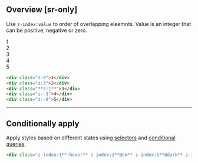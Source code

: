 ## Overview [sr-only]
<Overview/>

Use `z-index:value` to order of overlapping eleemnts. Value is an integer that can be positive, negative or zero.
<Demo className="py:0">
    <div className="flex ml:-8>div p:8x">
        <div className="z:9 box bg:blue-58! fg:white b:2">1</div>
        <div className="z:3 box bg:blue-58! fg:white b:2">2</div>
        <div className="z:1 box bg:blue-58! fg:white b:2">3</div>
        <div className="z:-1 box bg:blue-58! fg:white b:2">4</div>
        <div className="z:-9 box bg:blue-58! fg:white b:2">5</div>
    </div>
</Demo>
```html
<div class="z:9">1</div>
<div class="z:3">2</div>
<div class="**z:1**">3</div>
<div class="z:-1">4</div>
<div class="z:-9">5</div>
```

---

## Conditionally apply
Apply styles based on different states using [selectors](/docs/state-selectors) and [conditional queries](/docs/conditional-queries).
```html
<div class="z-index:1**:hover** z-index:1**@sm** z-index:1**@dark** z-index:1**@print**">…</div>
```

